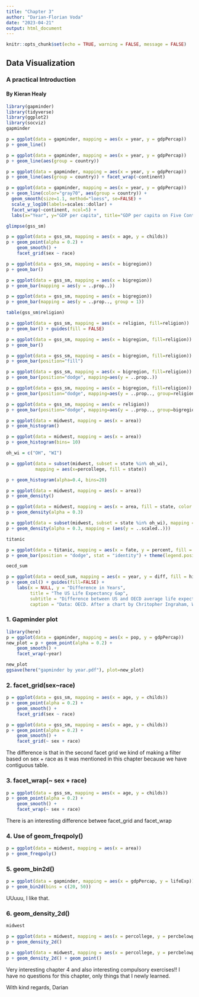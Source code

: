 ```yaml
---
title: "Chapter 3"
author: "Darian-Florian Voda"
date: "2023-04-21"
output: html_document
---
```


```r
knitr::opts_chunk$set(echo = TRUE, warning = FALSE, message = FALSE)
```

## Data Visualization
### A practical Introduction
#### By Kieran Healy

```r
library(gapminder)
library(tidyverse)
library(ggplot2)
library(socviz)
gapminder
```

```r
p = ggplot(data = gapminder, mapping = aes(x = year, y = gdpPercap))
p + geom_line()
```

```r
p = ggplot(data = gapminder, mapping = aes(x = year, y = gdpPercap))
p + geom_line(aes(group = country))
```

```r
p = ggplot(data = gapminder, mapping = aes(x = year, y = gdpPercap))
p + geom_line(aes(group = country)) + facet_wrap(~continent)
```

```r
p = ggplot(data = gapminder, mapping = aes(x = year, y = gdpPercap))
p + geom_line(color="gray70", aes(group = country)) +
  geom_smooth(size=1.1, method="loess", se=FALSE) +
  scale_y_log10(labels=scales::dollar) +
  facet_wrap(~continent, ncol=5) +
  labs(x="Year", y="GDP per capita", title="GDP per capita on Five Continents")
```

```r
glimpse(gss_sm)
```

```r
p = ggplot(data = gss_sm, mapping = aes(x = age, y = childs))
p + geom_point(alpha = 0.2) +
    geom_smooth() + 
    facet_grid(sex ~ race)
```

```r
p = ggplot(data = gss_sm, mapping = aes(x = bigregion))
p + geom_bar()
```

```r
p = ggplot(data = gss_sm, mapping = aes(x = bigregion))
p + geom_bar(mapping = aes(y = ..prop..))
```

```r
p = ggplot(data = gss_sm, mapping = aes(x = bigregion))
p + geom_bar(mapping = aes(y = ..prop.., group = 1))
```

```r
table(gss_sm$religion)
```

```r
p = ggplot(data = gss_sm, mapping = aes(x = religion, fill=religion))
p + geom_bar() + guides(fill = FALSE)
```

```r
p = ggplot(data = gss_sm, mapping = aes(x = bigregion, fill=religion))
p + geom_bar()
```

```r
p = ggplot(data = gss_sm, mapping = aes(x = bigregion, fill=religion))
p + geom_bar(position="fill")
```

```r
p = ggplot(data = gss_sm, mapping = aes(x = bigregion, fill=religion))
p + geom_bar(position="dodge", mapping=aes(y = ..prop..))
```

```r
p = ggplot(data = gss_sm, mapping = aes(x = bigregion, fill=religion))
p + geom_bar(position="dodge", mapping=aes(y = ..prop.., group=religion))
```

```r
p = ggplot(data = gss_sm, mapping = aes(x = religion))
p + geom_bar(position="dodge", mapping=aes(y = ..prop.., group=bigregion)) + facet_wrap(~bigregion, ncol=1)
```

```r
p = ggplot(data = midwest, mapping = aes(x = area))
p + geom_histogram()
```

```r
p = ggplot(data = midwest, mapping = aes(x = area))
p + geom_histogram(bins= 10)
```

```r
oh_wi = c("OH", "WI")

p = ggplot(data = subset(midwest, subset = state %in% oh_wi),
           mapping = aes(x=percollege, fill = state))

p + geom_histogram(alpha=0.4, bins=20)
```

```r
p = ggplot(data = midwest, mapping = aes(x = area))
p + geom_density()
```

```r
p = ggplot(data = midwest, mapping = aes(x = area, fill = state, color = state))
p + geom_density(alpha = 0.3)
```

```r
p = ggplot(data = subset(midwest, subset = state %in% oh_wi), mapping = aes(x = area, fill = state, color = state))
p + geom_density(alpha = 0.3, mapping = (aes(y = ..scaled..)))
```

```r
titanic
```

```r
p = ggplot(data = titanic, mapping = aes(x = fate, y = percent, fill = sex))
p + geom_bar(position = "dodge", stat = "identity") + theme(legend.position="top")
```

```r
oecd_sum
```

```r
p = ggplot(data = oecd_sum, mapping = aes(x = year, y = diff, fill = hi_lo))
p + geom_col() + guides(fill=FALSE) + 
    labs(x = NULL, y = "Difference in Years",
         title = "The US Life Expectancy Gap",
         subtitle = "Difference between US and OECD average life expectancies, 1960-2015",
         caption = "Data: OECD. After a chart by Chritopher Ingraham, Washington Post, December 27th 2017.")
```

### 1. Gapminder plot

```r
library(here)
p = ggplot(data = gapminder, mapping = aes(x = pop, y = gdpPercap))
new_plot = p + geom_point(alpha = 0.2) +
    geom_smooth() + 
    facet_wrap(~year)

new_plot
ggsave(here("gapminder by year.pdf"), plot=new_plot)
```

### 2. facet_grid(sex~race)




```r
p = ggplot(data = gss_sm, mapping = aes(x = age, y = childs))
p + geom_point(alpha = 0.2) +
    geom_smooth() + 
    facet_grid(sex ~ race)
```

```r
p = ggplot(data = gss_sm, mapping = aes(x = age, y = childs))
p + geom_point(alpha = 0.2) +
    geom_smooth() + 
    facet_grid(~ sex + race)
```

The difference is that in the second facet grid we kind of making a filter based on sex + race as it was mentioned in this chapter because we have contiguous table.

### 3. facet_wrap(~ sex + race)

```r
p = ggplot(data = gss_sm, mapping = aes(x = age, y = childs))
p + geom_point(alpha = 0.2) +
    geom_smooth() + 
    facet_wrap(~ sex + race)
```

There is an interesting difference betwee facet_grid and facet_wrap

### 4. Use of geom_freqpoly()

```r
p = ggplot(data = midwest, mapping = aes(x = area))
p + geom_freqpoly()
```

### 5. geom_bin2d()

```r
p = ggplot(data = gapminder, mapping = aes(x = gdpPercap, y = lifeExp))
p + geom_bin2d(bins = c(20, 50))
```

UUuuu, I like that.

### 6. geom_density_2d()

```r
midwest
```


```r
p = ggplot(data = midwest, mapping = aes(x = percollege, y = percbelowpoverty))
p + geom_density_2d()
```

```r
p = ggplot(data = midwest, mapping = aes(x = percollege, y = percbelowpoverty))
p + geom_density_2d() + geom_point()
```

Very interesting chapter 4 and also interesting compulsory exercises!!
I have no questions for this chapter, only things that I newly learned.

With kind regards,
Darian